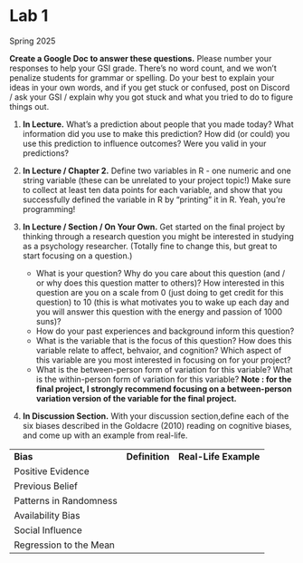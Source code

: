 # Lab 1

Spring 2025

**Create a Google Doc to answer these questions.** Please number your responses to help your GSI grade. There’s no word count, and we won’t penalize students for grammar or spelling. Do your best to explain your ideas in your own words, and if you get stuck or confused, post on Discord / ask your GSI / explain why you got stuck and what you tried to do to figure things out. 

1.  **In Lecture.** What’s a prediction about people that you made today? What information did you use to make this prediction? How did (or could) you use this prediction to influence outcomes? Were you valid in your predictions?

2.  **In Lecture / Chapter 2.** Define two variables in R - one numeric and one string variable (these can be unrelated to your project topic!) Make sure to collect at least ten data points for each variable, and show that you successfully defined the variable in R by "printing" it in R. Yeah, you're programming!

3.  **In Lecture / Section / On Your Own.** Get started on the final project by thinking through a research question you might be interested in studying as a psychology researcher. (Totally fine to change this, but great to start focusing on a question.)

    -   What is your question? Why do you care about this question (and / or why does this question matter to others)? How interested in this question are you on a scale from 0 (just doing to get credit for this question) to 10 (this is what motivates you to wake up each day and you will answer this question with the energy and passion of 1000 suns)?
    -   How do your past experiences and background inform this question?
    -   What is the variable that is the focus of this question? How does this variable relate to affect, behvaior, and cognition? Which aspect of this variable are you most interested in focusing on for your project?
    -   What is the between-person form of variation for this variable? What is the within-person form of variation for this variable? **Note : for the final project, I strongly recommend focusing on a between-person variation version of the variable for the final project.**

4.  **In Discussion Section.** With your discussion section,define each of the six biases described in the Goldacre (2010) reading on cognitive biases, and come up with an example from real-life.

|                        |                |                       |
|------------------------|----------------|-----------------------|
| **Bias**               | **Definition** | **Real-Life Example** |
| Positive Evidence      |                |                       |
| Previous Belief        |                |                       |
| Patterns in Randomness |                |                       |
| Availability Bias      |                |                       |
| Social Influence       |                |                       |
| Regression to the Mean |                |                       |
